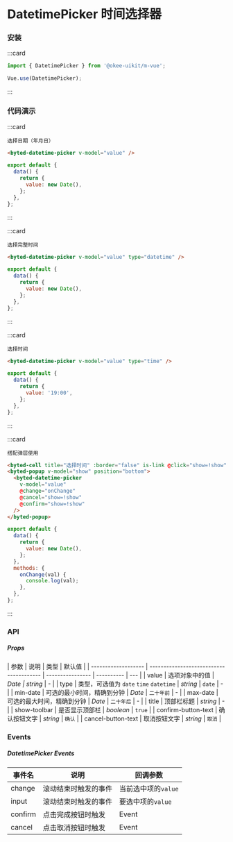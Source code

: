 # DatetimePicker 时间选择器

### 安装

:::card

```javascript
import { DatetimePicker } from '@okee-uikit/m-vue';

Vue.use(DatetimePicker);
```

:::

### 代码演示

:::card

```topic
选择日期（年月日）
```

```html
<byted-datetime-picker v-model="value" />
```

```javascript
export default {
  data() {
    return {
      value: new Date(),
    };
  },
};
```

:::

:::card

```topic
选择完整时间
```

```html
<byted-datetime-picker v-model="value" type="datetime" />
```

```javascript
export default {
  data() {
    return {
      value: new Date(),
    };
  },
};
```

:::

:::card

```topic
选择时间
```

```html
<byted-datetime-picker v-model="value" type="time" />
```

```javascript
export default {
  data() {
    return {
      value: '19:00',
    };
  },
};
```

:::

:::card

```topic
搭配弹层使用
```

```html
<byted-cell title="选择时间" :border="false" is-link @click="show=!show" />
<byted-popup v-model="show" position="bottom">
  <byted-datetime-picker
    v-model="value"
    @change="onChange"
    @cancel="show=!show"
    @confirm="show=!show"
  />
</byted-popup>
```

```javascript
export default {
  data() {
    return {
      value: new Date(),
    };
  },
  methods: {
    onChange(val) {
      console.log(val);
    },
  },
};
```

:::

### API

##### Props

| 参数                | 说明                                    | 类型             | 默认值     |
| ------------------- | --------------------------------------- | ---------------- | ---------- | --- |
| value               | 选项对象中的值                          | _Date \| string_ | -          |
| type                | 类型，可选值为 `date` `time` `datetime` | _string_         | `date`     | -   |
| min-date            | 可选的最小时间，精确到分钟              | _Date_           | `二十年前` | -   |
| max-date            | 可选的最大时间，精确到分钟              | _Date_           | `二十年后` | -   |
| title               | 顶部栏标题                              | _string_         | -          |
| show-toolbar        | 是否显示顶部栏                          | _boolean_        | `true`     |
| confirm-button-text | 确认按钮文字                            | _string_         | `确认`     |
| cancel-button-text  | 取消按钮文字                            | _string_         | `取消`     |

### Events

##### DatetimePicker Events

| 事件名  | 说明                 | 回调参数            |
| ------- | -------------------- | ------------------- |
| change  | 滚动结束时触发的事件 | 当前选中项的`value` |
| input   | 滚动结束时触发的事件 | 要选中项的`value`   |
| confirm | 点击完成按钮时触发   | Event               |
| cancel  | 点击取消按钮时触发   | Event               |
